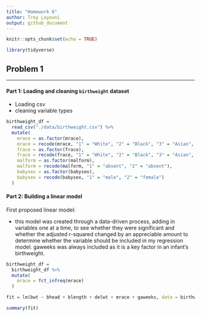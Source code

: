 ```yaml
---
title: "Homework 6"
author: Troy Layouni
output: github_document
---
```


```r
knitr::opts_chunk$set(echo = TRUE)

library(tidyverse)
```

## Problem 1
***

#### Part 1: Loading and cleaning `birthweight` dataset

* Loading csv 
* cleaning variable types 

```r
birthweight_df = 
  read_csv("./data/birthweight.csv") %>% 
  mutate(
    mrace = as.factor(mrace), 
    mrace = recode(mrace, "1" = "White", "2" = "Black", "3" = "Asian", "4" = "Puerto Rican", "8" = "Other", "9" = "Unknown"),
    frace = as.factor(frace), 
    frace = recode(frace, "1" = "White", "2" = "Black", "3" = "Asian", "4" = "Puerto Rican", "8" = "Other", "9" = "Unknown"),
    malform = as.factor(malform),
    malform = recode(malform, "1" = "absent", "2" = "absent"),
    babysex = as.factor(babysex),
    babysex = recode(babysex, "1" = "male", "2" = "female")
  )
```

#### Part 2: Building a linear model

First proposed linear model: 

* this model was created through a data-driven process, adding in variables one at a time, to see whether they were significant and whether the adjusted r-squared changed by an appreciable amount to determine whether the variable should be included in my regression model. gaweeks was always included as it is a key factor in an infant's birthweight.

```r
birthweight_df = 
  birthweight_df %>% 
  mutate(
    mrace = fct_infreq(mrace)
  )

fit = lm(bwt ~ bhead + blength + delwt + mrace + gaweeks, data = birthweight_df)

summary(fit)
```





